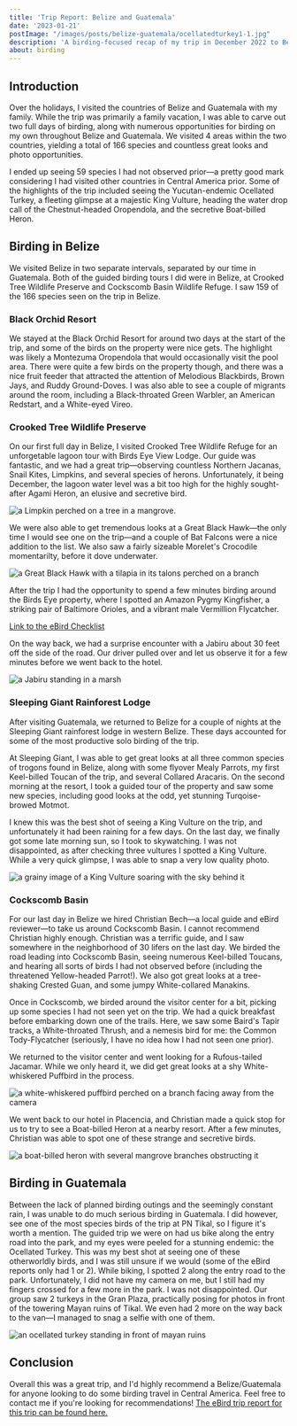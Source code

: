 ```yaml
---
title: 'Trip Report: Belize and Guatemala'
date: '2023-01-21'
postImage: "/images/posts/belize-guatemala/ocellatedturkey1-1.jpg"
description: 'A birding-focused recap of my trip in December 2022 to Belize and Guatemala'
about: birding
---
```


## Introduction
Over the holidays, I visited the countries of Belize and Guatemala with my family. While the trip was primarily a family vacation, I was able to carve out two full days of birding, along with numerous opportunities for birding on my own throughout Belize and Guatemala. We visited 4 areas within the two countries, yielding a total of 166 species and countless great looks and photo opportunities.  

I ended up seeing 59 species I had not observed prior—a pretty good mark considering I had visited other countries in Central America prior.  Some of the highlights of the trip included seeing the Yucutan-endemic Ocellated Turkey, a fleeting glimpse at a majestic King Vulture, heading the water drop call of the Chestnut-headed Oropendola, and the secretive Boat-billed Heron.

## Birding in Belize

We visited Belize in two separate intervals, separated by our time in Guatemala. Both of the guided birding tours I did were in Belize, at Crooked Tree Wildlife Preserve and Cockscomb Basin Wildlife Refuge.  I saw 159 of the 166 species seen on the trip in Belize.  

### Black Orchid Resort


We stayed at the Black Orchid Resort for around two days at the start of the trip, and some of the birds on the property were nice gets. The highlight was likely a Montezuma Oropendola that would occasionally visit the pool area. There were quite a few birds on the property though, and there was a nice fruit feeder that attracted the attention of Melodious Blackbirds, Brown Jays, and Ruddy Ground-Doves. I was also able to see a couple of migrants around the room, including a Black-throated Green Warbler, an American Redstart, and a White-eyed Vireo.

### Crooked Tree Wildlife Preserve
On our first full day in Belize, I visited Crooked Tree Wildlife Refuge for an unforgetable lagoon tour with Birds Eye View Lodge. Our guide was fantastic, and we had a great trip—observing countless Northern Jacanas, Snail Kites, Limpkins, and several species of herons. Unfortunately, it being December, the lagoon water level was a bit too high for the highly sought-after Agami Heron, an elusive and secretive bird.  

<Image alt="a Limpkin perched on a tree in a mangrove." priority height={720} width={1080} src="/images/posts/belize-guatemala/limpkin-1.jpg"/>

We were also able to get tremendous looks at a Great Black Hawk—the only time I would
see one on the trip—and a couple of Bat Falcons were a nice addition to the list. 
We also saw a fairly sizeable Morelet's Crocodile momentarilty, before it dove underwater.


<Image alt="a Great Black Hawk with a tilapia in its talons perched on a branch" priority height={720} width={1080} src="/images/posts/belize-guatemala/gbhawithfish-1.jpg" />

After the trip I had the opportunity to spend a few minutes birding around the Birds Eye property, where I spotted an Amazon Pygmy Kingfisher, a striking pair of Baltimore Orioles, and a vibrant male Vermillion Flycatcher.

[Link to the eBird Checklist](https://ebird.org/checklist/S124534531)

On the way back, we had a surprise encounter with a Jabiru about 30 feet off the side of the road. Our driver pulled over and let us observe it for a few minutes before we went back to the hotel.

<Image alt="a Jabiru standing in a marsh" priority height={720} width={1080}  src="/images/posts/belize-guatemala/jabiru-1.jpg"/>

### Sleeping Giant Rainforest Lodge
After visiting Guatemala, we returned to Belize for a couple of nights at the Sleeping
Giant rainforest lodge in western Belize. These days accounted for some of the most
productive solo birding of the trip. 

At Sleeping Giant, I was able to get great looks at all three common species of trogons
found in Belize, along with some flyover Mealy Parrots, my first Keel-billed Toucan of
the trip, and several Collared Aracaris. On the second morning at the resort, I took
a guided tour of the property and saw some new species, including good looks at the 
odd, yet stunning Turqoise-browed Motmot.

I knew this was the best shot of seeing a King Vulture on the trip, and unfortunately
it had been raining for a few days. On the last day, we finally got some late morning sun, so I took to skywatching. I was not disappointed, as after checking three vultures I spotted a King Vulture. While a very quick glimpse, I was able to snap a very low quality photo.

<Image alt="a grainy image of a King Vulture soaring with the sky behind it" priority height={720} width={1080} src="/images/posts/belize-guatemala/kivu-1.jpg"/>

### Cockscomb Basin
For our last day in Belize we hired Christian Bech—a local guide and eBird reviewer—to take us around Cockscomb Basin. I cannot recommend Christian highly enough. Christian was a terrific guide, and I saw somewhere in the neighborhood of 30 lifers on the last day. We birded the road leading into Cockscomb Basin, seeing numerous Keel-billed Toucans, and hearing all sorts of birds I had not observed before (including the threatened Yellow-headed Parrot!). We also got great looks at a tree-shaking Crested Guan, and some jumpy White-collared Manakins.

Once in Cockscomb, we birded around the visitor center for a bit, picking up some species I had not seen yet on the trip. We had a quick breakfast before embarking down one of the trails. Here, we saw some Baird's Tapir tracks, a White-throated Thrush, and a nemesis bird for me: the Common Tody-Flycatcher (seriously, I have no idea how I had not seen one prior).

We returned to the visitor center and went looking for a Rufous-tailed Jacamar. While we only heard it, we did get great looks at a shy White-whiskered Puffbird in the process.

<Image alt="a white-whiskered puffbird perched on a branch facing away from the camera" priority height={720} width={1080} src="/images/posts/belize-guatemala/puffbird-1.jpg"/>

We went back to our hotel in Placencia, and Christian made a quick stop for us to try to see a Boat-billed Heron at a nearby resort. After a few minutes, Christian was able to spot one of these strange and secretive birds.

<Image alt="a boat-billed heron with several mangrove branches obstructing it" priority height={720} width={1080} src="/images/posts/belize-guatemala/boatbill-1.jpg" />

## Birding in Guatemala
Between the lack of planned birding outings and the seemingly constant rain, I was unable to do much serious birding in Guatemala. I did however, see one of the most species birds of the trip at PN Tikal, so I figure it's worth a mention. The guided trip we were on had us bike along the entry road into the park, and my eyes were peeled for a stunning endemic: the Ocellated Turkey. This was my best shot at seeing one of these otherworldly birds, and I was still unsure if we would (some of the eBird reports only had 1 or 2). While biking, I spotted 2 along the entry road to the park. Unfortunately, I did not have my camera on me, but I still had my fingers crossed for a few more in the park. I was not disappointed. Our group saw 2 turkeys in the Gran Plaza, practically posing for photos in front of the towering Mayan ruins of Tikal. We even had 2 more on the way back to the van—I managed to snag a selfie with one of them.

<Image alt="an ocellated turkey standing in front of mayan ruins" priority height={720} width={1080} src="/images/posts/belize-guatemala/ocellatedturkey1-1.jpg" />

## Conclusion
Overall this was a great trip, and I'd highly recommend a Belize/Guatemala for anyone looking to do some birding travel in Central America. Feel free to contact me if you're looking for recommendations! [The eBird trip report for this trip can be found here.](https://ebird.org/tripreport/94410)